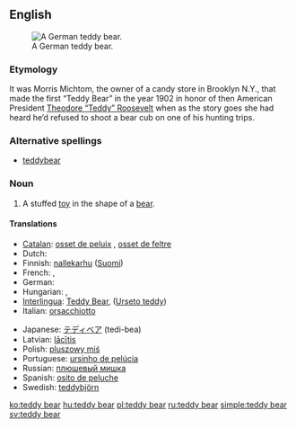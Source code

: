 ==English==
[[Image:Teddy bear 27.jpg|thumb|right|A German teddy bear.]]

===Etymology===
It was Morris Michtom, the owner of a candy store in Brooklyn N.Y., that made the first “Teddy Bear” in the year 1902 in honor of then American President [[w:Theodore Roosevelt|Theodore “Teddy” Roosevelt]] when as the story goes she had heard he’d refused to shoot a bear cub on one of his hunting trips.

===Alternative spellings===
* [[teddybear]]

===Noun===
{{en-noun|sg=[[teddy]] [[bear]]}}

# A stuffed [[toy]] in the shape of a [[bear]].

====Translations====
{{trans-top|a stuffed toy bear}}
* [[Catalan]]: [[osset de peluix]] {{m}}, [[osset de feltre]] {{m}}
* Dutch: {{t-|nl|teddybeer|m}}
* Finnish: [[nallekarhu]] ([[:fi:nallekarhu|Suomi]])
* French: {{t+|fr|ours en peluche|m}}, {{t+|fr|nounours|m}}
* German: {{t+|de|Teddybär|m}}
* Hungarian: {{t+|hu|maci}}, {{t+|hu|mackó}}
* [[Interlingua]]: [[Teddy Bear]], ([[Urseto teddy]])
* Italian: [[orsacchiotto]] {{m}}
{{trans-mid}}
* Japanese: [[テディベア]] (tedi-bea)
* Latvian: [[lācītis]]
* Polish: [[pluszowy miś]]
* Portuguese: [[ursinho de pelúcia]]
* Russian: [[плюшевый мишка]] {{m}}
* Spanish: [[osito de peluche]] {{m}}
* Swedish: [[teddybjörn]] {{c}}
{{trans-bottom}}

[[ko:teddy bear]]
[[hu:teddy bear]]
[[pl:teddy bear]]
[[ru:teddy bear]]
[[simple:teddy bear]]
[[sv:teddy bear]]